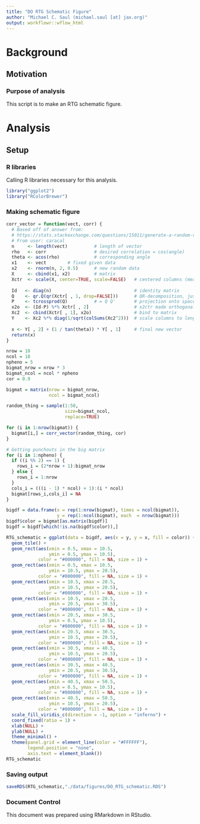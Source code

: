```yaml
---
title: "DO RTG Schematic Figure"
author: "Michael C. Saul (michael.saul [at] jax.org)"
output: workflowr::wflow_html
---
```


# Background

## Motivation

### Purpose of analysis

This script is to make an RTG schematic figure.

# Analysis

## Setup

### R libraries

Calling R libraries necessary for this analysis.

```r
library("ggplot2")
library("RColorBrewer")
```

### Making schematic figure

```r
corr_vector = function(vect, corr) {
  # Based off of answer from:
  # https://stats.stackexchange.com/questions/15011/generate-a-random-variable-with-a-defined-correlation-to-an-existing-variables
  # From user: caracal
  n     <- length(vect)          # length of vector
  rho   <- corr                  # desired correlation = cos(angle)
  theta <- acos(rho)             # corresponding angle
  x1    <- vect        # fixed given data
  x2    <- rnorm(n, 2, 0.5)      # new random data
  X     <- cbind(x1, x2)         # matrix
  Xctr  <- scale(X, center=TRUE, scale=FALSE)   # centered columns (mean 0)
  
  Id   <- diag(n)                               # identity matrix
  Q    <- qr.Q(qr(Xctr[ , 1, drop=FALSE]))      # QR-decomposition, just matrix Q
  P    <- tcrossprod(Q)          # = Q Q'       # projection onto space defined by x1
  x2o  <- (Id-P) %*% Xctr[ , 2]                 # x2ctr made orthogonal to x1ctr
  Xc2  <- cbind(Xctr[ , 1], x2o)                # bind to matrix
  Y    <- Xc2 %*% diag(1/sqrt(colSums(Xc2^2)))  # scale columns to length 1
  
  x <- Y[ , 2] + (1 / tan(theta)) * Y[ , 1]     # final new vector
  return(x)     
}

nrow = 10
ncol = 10
npheno = 5
bigmat_nrow = nrow * 3
bigmat_ncol = ncol * npheno
cor = 0.9

bigmat = matrix(nrow = bigmat_nrow,
                ncol = bigmat_ncol)

random_thing = sample(1:50,
                      size=bigmat_ncol,
                      replace=TRUE)

for (i in 1:nrow(bigmat)) {
  bigmat[i,] = corr_vector(random_thing, cor)
}

# Getting punchouts in the big matrix
for (i in 1:npheno) {
  if ((i %% 2) == 1) {
    rows_i = (2*nrow + 1):bigmat_nrow
  } else {
    rows_i = 1:nrow
  }
  cols_i = (((i - 1) * ncol) + 1):(i * ncol)
  bigmat[rows_i,cols_i] = NA
}

bigdf = data.frame(x = rep(1:nrow(bigmat), times = ncol(bigmat)),
                   y = rep(1:ncol(bigmat), each  = nrow(bigmat)))
bigdf$color = bigmat[as.matrix(bigdf)]
bigdf = bigdf[which(!is.na(bigdf$color)),]

RTG_schematic = ggplot(data = bigdf, aes(x = y, y = x, fill = color)) +
  geom_tile() +
  geom_rect(aes(xmin = 0.5, xmax = 10.5, 
                ymin = 0.5, ymax = 10.5), 
            color = "#000000", fill = NA, size = 1) +
  geom_rect(aes(xmin = 0.5, xmax = 10.5, 
                ymin = 10.5, ymax = 20.5), 
            color = "#000000", fill = NA, size = 1) +
  geom_rect(aes(xmin = 10.5, xmax = 20.5, 
                ymin = 10.5, ymax = 20.5), 
            color = "#000000", fill = NA, size = 1) +
  geom_rect(aes(xmin = 10.5, xmax = 20.5, 
                ymin = 20.5, ymax = 30.5), 
            color = "#000000", fill = NA, size = 1) +
  geom_rect(aes(xmin = 20.5, xmax = 30.5,
                ymin = 0.5, ymax = 10.5),
            color = "#000000", fill = NA, size = 1) +
  geom_rect(aes(xmin = 20.5, xmax = 30.5,
                ymin = 10.5, ymax = 20.5),
            color = "#000000", fill = NA, size = 1) +
  geom_rect(aes(xmin = 30.5, xmax = 40.5, 
                ymin = 10.5, ymax = 20.5),
            color = "#000000", fill = NA, size = 1) +
  geom_rect(aes(xmin = 30.5, xmax = 40.5, 
                ymin = 20.5, ymax = 30.5),
            color = "#000000", fill = NA, size = 1) +
  geom_rect(aes(xmin = 40.5, xmax = 50.5, 
                ymin = 0.5, ymax = 10.5),
            color = "#000000", fill = NA, size = 1) +
  geom_rect(aes(xmin = 40.5, xmax = 50.5, 
                ymin = 10.5, ymax = 20.5),
            color = "#000000", fill = NA, size = 1) +
  scale_fill_viridis_c(direction = -1, option = "inferno") +
  coord_fixed(ratio = 1) +
  xlab(NULL) +
  ylab(NULL) +
  theme_minimal() +
  theme(panel.grid = element_line(color = "#FFFFFF"),
        legend.position = "none",
        axis.text = element_blank())
RTG_schematic
```

### Saving output

```r
saveRDS(RTG_schematic,"./data/figures/DO_RTG_schematic.RDS")
```

### Document Control

This document was prepared using RMarkdown in RStudio.
